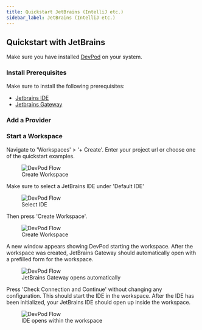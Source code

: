 ```yaml
---
title: Quickstart JetBrains (IntelliJ etc.)
sidebar_label: JetBrains (IntelliJ etc.)
---
```



## Quickstart with JetBrains

Make sure you have installed [DevPod](../getting-started/install.mdx) on your system.

### Install Prerequisites

Make sure to install the following prerequisites:
* [Jetbrains IDE](https://www.jetbrains.com/)
* [Jetbrains Gateway](https://www.jetbrains.com/remote-development/gateway/)

### Add a Provider

<AddProvider />

### Start a Workspace

Navigate to 'Workspaces' > '+ Create'. Enter your project url or choose one of the quickstart examples. 

<figure>
<img src="/docs/media/create-workspace-repo.png" alt="DevPod Flow" />
  <figcaption>Create Workspace</figcaption>
</figure>

Make sure to select a JetBrains IDE under 'Default IDE'

<figure>
  <img src="/docs/media/create-workspace-jetbrains.png" alt="DevPod Flow" />
  <figcaption>Select IDE</figcaption>
</figure>

Then press 'Create Workspace'.

<figure>
  <img src="/docs/media/create-workspace-final-jetbrains.png" alt="DevPod Flow" />
  <figcaption>Create Workspace</figcaption>
</figure>

A new window appears showing DevPod starting the workspace. After the workspace was created, JetBrains Gateway should automatically open with a prefilled form for the workspace.

<figure>
  <img src="/docs/media/create-workspace-jetbrains-2.png" alt="DevPod Flow" />
  <figcaption>JetBrains Gateway opens automatically</figcaption>
</figure>

Press 'Check Connection and Continue' without changing any configuration. This should start the IDE in the workspace. After the IDE has been initialized, your JetBrains IDE should open up inside the workspace.

<figure>
  <img src="/docs/media/create-workspace-jetbrains-3.png" alt="DevPod Flow" />
  <figcaption>IDE opens within the workspace</figcaption>
</figure>

